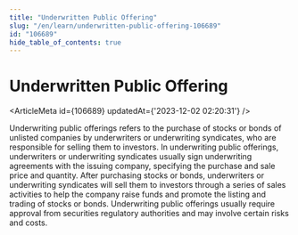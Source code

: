 ```yaml
---
title: "Underwritten Public Offering"
slug: "/en/learn/underwritten-public-offering-106689"
id: "106689"
hide_table_of_contents: true
---
```



# Underwritten Public Offering

<ArticleMeta id={106689} updatedAt={'2023-12-02 02:20:31'} />
<div className='border-solid border-b border-t-0 my-4 border-[var(--ifm-color-gray-300)]' />

Underwriting public offerings refers to the purchase of stocks or bonds of unlisted companies by underwriters or underwriting syndicates, who are responsible for selling them to investors. In underwriting public offerings, underwriters or underwriting syndicates usually sign underwriting agreements with the issuing company, specifying the purchase and sale price and quantity. After purchasing stocks or bonds, underwriters or underwriting syndicates will sell them to investors through a series of sales activities to help the company raise funds and promote the listing and trading of stocks or bonds. Underwriting public offerings usually require approval from securities regulatory authorities and may involve certain risks and costs.
